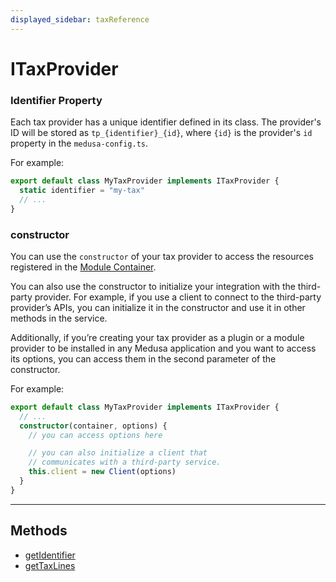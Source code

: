 ```yaml
---
displayed_sidebar: taxReference
---
```



# ITaxProvider

### Identifier Property

Each tax provider has a unique identifier defined in its class. The provider's ID
will be stored as `tp_{identifier}_{id}`, where `{id}` is the provider's `id`
property in the `medusa-config.ts`.

For example:

```ts title="src/modules/my-tax/service.ts"
export default class MyTaxProvider implements ITaxProvider {
  static identifier = "my-tax"
  // ...
}
```

### constructor

You can use the `constructor` of your tax provider to access the resources registered in the [Module Container](https://docs.medusajs.com/resources/medusa-container-resources#module-container-resources).

You can also use the constructor to initialize your integration with the third-party provider. For example, if you use a client to connect to the third-party provider’s APIs, you can initialize it in the constructor and use it in other methods in the service.

Additionally, if you’re creating your tax provider as a plugin or a module provider to be installed in any Medusa application and you want to access its options, you can access them in the second parameter of the constructor.

For example:

```ts
export default class MyTaxProvider implements ITaxProvider {
  // ...
  constructor(container, options) {
    // you can access options here

    // you can also initialize a client that
    // communicates with a third-party service.
    this.client = new Client(options)
  }
}
```

---

## Methods

- [getIdentifier](../../ITaxProvider/methods/tax.ITaxProvider.getIdentifier/page.mdx)
- [getTaxLines](../../ITaxProvider/methods/tax.ITaxProvider.getTaxLines/page.mdx)

